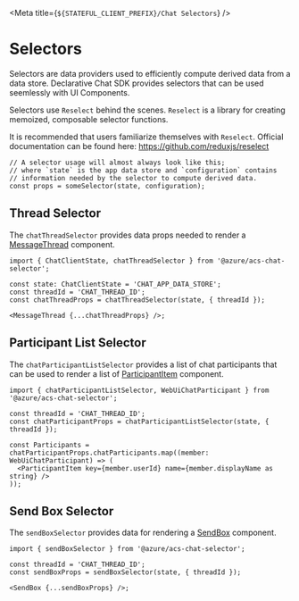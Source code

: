 
<Meta title={`${STATEFUL_CLIENT_PREFIX}/Chat Selectors`} />

# Selectors

Selectors are data providers used to efficiently compute derived data from a data store.
Declarative Chat SDK provides selectors that can be used seemlessly with UI Components.

Selectors use `Reselect` behind the scenes. `Reselect` is a library for creating memoized, composable selector functions.

It is recommended that users familiarize themselves with `Reselect`. Official documentation can be found here: https://github.com/reduxjs/reselect

```tsx
// A selector usage will almost always look like this;
// where `state` is the app data store and `configuration` contains
// information needed by the selector to compute derived data.
const props = someSelector(state, configuration);
```

## Thread Selector

The `chatThreadSelector` provides data props needed to render a [MessageThread](?path=/docs/ui-components-messagethread--message-thread-component) component.

```tsx
import { ChatClientState, chatThreadSelector } from '@azure/acs-chat-selector';

const state: ChatClientState = 'CHAT_APP_DATA_STORE';
const threadId = 'CHAT_THREAD_ID';
const chatThreadProps = chatThreadSelector(state, { threadId });

<MessageThread {...chatThreadProps} />;
```

## Participant List Selector

The `chatParticipantListSelector` provides a list of chat participants that can be used to render a list of [ParticipantItem](?path=/docs/ui-components-participantitem--participant-item-component) component.

```tsx
import { chatParticipantListSelector, WebUiChatParticipant } from '@azure/acs-chat-selector';

const threadId = 'CHAT_THREAD_ID';
const chatParticipantProps = chatParticipantListSelector(state, { threadId });

const Participants = chatParticipantProps.chatParticipants.map((member: WebUiChatParticipant) => (
  <ParticipantItem key={member.userId} name={member.displayName as string} />
));
```

## Send Box Selector

The `sendBoxSelector` provides data for rendering a [SendBox](?path=/docs/ui-components-sendbox--send-box-component) component.

```tsx
import { sendBoxSelector } from '@azure/acs-chat-selector';

const threadId = 'CHAT_THREAD_ID';
const sendBoxProps = sendBoxSelector(state, { threadId });

<SendBox {...sendBoxProps} />;
```

